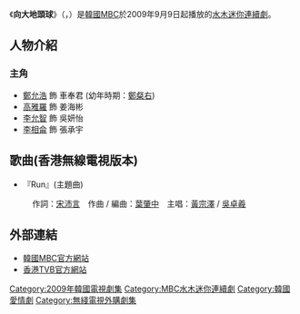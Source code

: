 {{request translation |ko }}
{{Infobox Television
| show_name         = 向大地頭球
| original_name      = {{lang|ko|맨 땅에 헤딩}}
| image                = [[File:Heading_to_Bare_Ground.jpg|250px]]
| caption              = 
| genre                = 
| format               = 
| creator              = 
| developer            = 
| writer               = [[金學智|金學智]]
| director             = [[朴聖洙|朴聖洙]]
| creative_director    = 
| presenter            = 
| starring             = [[鄭允浩|鄭允浩]]、[[高雅羅|高雅羅]]、[[李允智|李允智]]、[[李相侖|李相侖]]
| theme_song           = 
| opentheme            =  
| endtheme             = 
| composer             = 
| country              = {{KOR}}
| language             = [[韓語|韓語]]
| num_episodes         = 16
| location             =
| runtime              = 
| company              = 
| distributor          = 
| channel              = [[韓國文化廣播公司|MBC電視台]]
| first_run            = {{KOR}}
| first_aired          = {{start date|2009|9|9}}
| last_aired           = {{end date|2009|11|4}}
| preceded_by          = 
| followed_by          = 
| related              = 
| website              = http://www.imbc.com/broad/tv/drama/manddang/
| 台灣名稱 = {{ubl|東方神球（弘恩文化）|足夢少年（華藝MBC）}}
| 港澳名稱 = 東方神球   
}}

《'''向大地頭球'''》（{{lang-ko|맨 땅에 헤딩}}，{{lang-en|Heading to Bare Ground}}）是[[韓國|韓國]][[韓國文化廣播公司|MBC]]於2009年9月9日起播放的[[MBC水木連續劇|水木迷你連續劇]]。

== 人物介紹 ==
===主角===
*[[鄭允浩|鄭允浩]] 飾 車奉君 (幼年時期：[[鄭粲右|鄭粲右]])
*[[高雅羅|高雅羅]] 飾 姜海彬
*[[李允智|李允智]] 飾 吳妍怡
*[[李相侖|李相侖]] 飾 張承宇

== 歌曲(香港無線電視版本) ==
* 『Run』(主題曲)
:作詞：[[宋沛言|宋沛言]]　作曲 / 編曲：[[葉肇中|葉肇中]]　主唱：[[黃宗澤|黃宗澤]] / [[吳卓羲|吳卓羲]]

== 外部連結 ==
*[http://www.imbc.com/broad/tv/drama/manddang/ 韓國MBC官方網站]{{Wayback|url=http://www.imbc.com/broad/tv/drama/manddang/ |date=20201126210948 }} {{ko icon}}
*[http://programme.tvb.com/drama/nolimit/ 香港TVB官方網站]{{Wayback|url=http://programme.tvb.com/drama/nolimit/ |date=20200418092447 }} {{zh-hk}}

{{電視節目的變遷
|電視台   = {{KOR}} [[文化廣播_(韓國)|MBC]]
|播放檔次 = [[MBC水木迷你連續劇|水木劇]]
|節目名稱 = 向大地頭球<br />（2009年9月9日－2009年11月4日）
|上一節目 = [[魂_(電視劇)|魂]]<br />（2009年8月5日－2009年9月3日）
|下一節目 = [[HERO_(韓國電視劇)|HERO]]<br />（2009年11月18日－2010年1月14日）
}}
{{電視節目的變遷
|電視台   = {{HK}} [[無綫電視|無綫電視]][[J2|J2]]
|播放檔次 = 星期一至四 23:00 - 00:00<br />7月13日起改為22:30 - 23:30
|節目名稱 = 東方神球<br />（2010年6月21日－2010年7月22日）
|上一節目 = [[咖啡王子|咖啡王子]]<br />（2010年5月17日－2010年6月17日）
|下一節目 = [[拜託小姐|千億寵愛在一身]]<br />（2010年7月26日－2010年8月26日）
}}
{{MBC水木迷你連續劇}}
{{2020年台灣播出之韓劇}}
{{DEFAULTSORT:Maen-tang-e He-ding}}
[[Category:2009年韓國電視劇集|Category:2009年韓國電視劇集]]
[[Category:MBC水木迷你連續劇|Category:MBC水木迷你連續劇]]
[[Category:韓國愛情劇|Category:韓國愛情劇]]
[[Category:無綫電視外購劇集|Category:無綫電視外購劇集]]

{{Korea-stub}}
{{TV-stub}}
